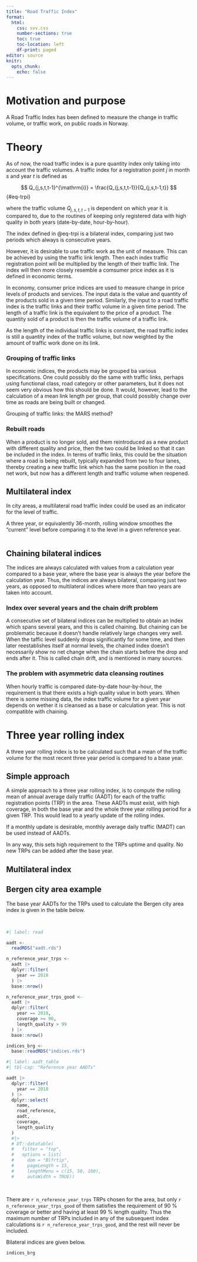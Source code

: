 ```yaml
---
title: "Road Traffic Index"
format: 
  html:
    css: svv.css
    number-sections: true
    toc: true
    toc-location: left
    df-print: paged
editor: source
knitr: 
  opts_chunk: 
    echo: false
---
```



# Motivation and purpose
A Road Traffic Index has been defined to measure the change in traffic volume, or traffic work, on public roads in Norway.


# Theory
As of now, the road traffic index is a pure quantity index only taking into account the traffic volumes. A traffic index for a registration point $j$ in month $s$ and year $t$ is defined as

$$
Q_{j,s,t,t-1}^{\mathrm{i}} = \frac{Q_{j,s,t,t-1}}{Q_{j,s,t-1,t}}
$$ {#eq-trpi}

where the traffic volume $Q_{j,s,t,t-1}$ is dependent on which year it is compared to, due to the routines of keeping only registered data with high quality in both years (date-by-date, hour-by-hour).

The index defined in @eq-trpi is a bilateral index, comparing just two periods which always is consecutive years.

However, it is desirable to use traffic work as the unit of measure. This can be achieved by using the traffic link length. Then each index traffic registration point will be multiplied by the length of their traffic link. The index will then more closely resemble a comsumer price index as it is defined in economic terms.

In economy, consumer price indices are used to measure change in price levels of products and services. The input data is the value and quantity of the products sold in a given time period. Similarly, the input to a road traffic index is the traffic links and their traffic volume in a given time period. The length of a traffic link is the equivalent to the price of a product. The quantity sold of a product is then the traffic volume of a traffic link.

As the length of the individual traffic links is constant, the road traffic index is still a quantity index of the traffic volume, but now weighted by the amount of traffic work done on its link.


### Grouping of traffic links
In economic indices, the products may be grouped ba various specifications. One could possibly do the same with traffic links, perhaps using functional class, road category or other parameters, but it does not seem very obvious how this should be done. It would, however, lead to the calculation of a mean link length per group, that could possibly change over time as roads are being built or changed.

Grouping of traffic links: the MARS method?


### Rebuilt roads
When a product is no longer sold, and them reintroduced as a new product with different quality and price, then the two could be linked so that it can be included in the index. In terms of traffic links, this could be the situation where a road is being rebuilt, typically expanded from two to four lanes, thereby creating a new traffic link which has the same position in the road net work, but now has a different length and traffic volume when reopened.



## Multilateral index
In city areas, a multilateral road traffic index could be used as an indicator for the level of traffic. 


A three year, or equivalently 36-month, rolling window smoothes the "current" level before comparing it to the level in a given reference year.


```r
```


## Chaining bilateral indices
The indices are always calculated with values from a calculation year compared to a base year, where the base year is always the year before the calculation year. Thus, the indices are always bilateral, comparing just two years, as opposed to multilateral indices where more than two years are taken into account.


### Index over several years and the chain drift problem
A consecutive set of bilateral indices can be multiplied to obtain an index which spans several years, and this is called chaining. But chaining can be problematic because it doesn't handle relatively large changes very well. When the taffic level suddenly drops significantly for some time, and then later reestablishes itself at normal levels, the chained index doesn't necessarily show no net change when the chain starts before the drop and ends after it. This is called chain drift, and is mentioned in many sources.


### The problem with asymmetric data cleansing routines
When hourly traffic is compared date-by-date hour-by-hour, the requirement is that there exists a high quality value in both years. When there is some missing data, the index traffic volume for a given year depends on wether it is cleansed as a base or calculation year. This is not compatible with chaining.


# Three year rolling index
A three year rolling index is to be calculated such that a mean of the traffic volume for the most recent three year period is compared to a base year.

## Simple approach
A simple approach to a three year rolling index, is to compute the rolling mean of annual average daily traffic (AADT) for each of the traffic registration points (TRP) in the area. These AADTs must exist, with high coverage, in both the base year and the whole three year rolling period for a given TRP. This would lead to a yearly update of the rolling index. 

If a monthly update is desirable, monthly average daily traffic (MADT) can be used instead of AADTs.

In any way, this sets high requirement to the TRPs uptime and quality. No new TRPs can be added after the base year.


## Multilateral index


## Bergen city area example
The base year AADTs for the TRPs used to calculate the Bergen city area index is given in the table below. 

<br>

```r
#| label: read

aadt <-
  readRDS("aadt.rds")

n_reference_year_trps <-
  aadt |> 
  dplyr::filter(
    year == 2018
  ) |> 
  base::nrow()

n_reference_year_trps_good <-
  aadt |> 
  dplyr::filter(
    year == 2018,
    coverage >= 90,
    length_quality > 99
  ) |> 
  base::nrow()

indices_brg <-
  base::readRDS("indices.rds")
```


```r
#| label: aadt_table
#| tbl-cap: "Reference year AADTs"

aadt |> 
  dplyr::filter(
    year == 2018
  ) |> 
  dplyr::select(
    name,
    road_reference,
    aadt,
    coverage,
    length_quality
  ) 
  #|> 
  # DT::datatable(
  #   filter = "top",
  #   options = list(
  #     dom = "Blfrtip",
  #     pageLength = 15,
  #     lengthMenu = c(15, 50, 100),
  #     autoWidth = TRUE))
```

<br>

There are `r n_reference_year_trps` TRPs chosen for the area, but only `r n_reference_year_trps_good` of them satisfies the requirement of 90 % coverage or better and having at least 99 % length quality. Thus the maximum number of TRPs included in any of the subsequent index calculations is `r n_reference_year_trps_good`, and the rest will never be included.

Bilateral indices are given below.

```r
indices_brg
```


